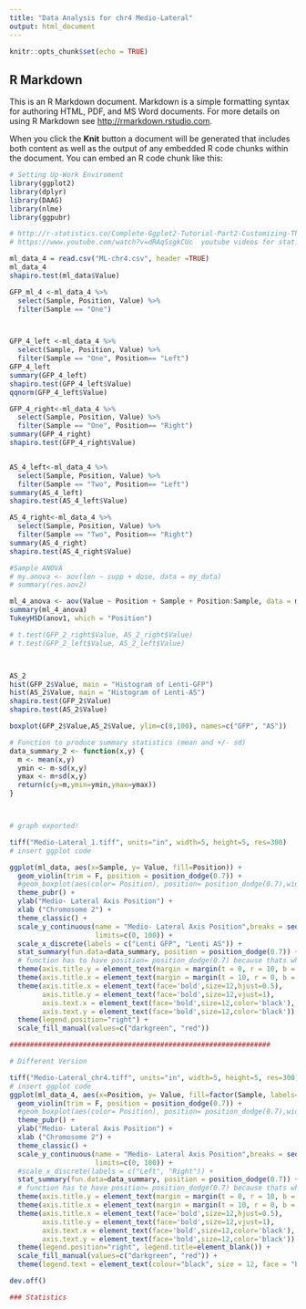 ```yaml
---
title: "Data Analysis for chr4 Medio-Lateral"
output: html_document
---
```


```r
knitr::opts_chunk$set(echo = TRUE)
```

## R Markdown

This is an R Markdown document. Markdown is a simple formatting syntax for authoring HTML, PDF, and MS Word documents. For more details on using R Markdown see <http://rmarkdown.rstudio.com>.

When you click the **Knit** button a document will be generated that includes both content as well as the output of any embedded R code chunks within the document. You can embed an R code chunk like this:

```r
# Setting Up-Work Enviroment
library(ggplot2)
library(dplyr)
library(DAAG) 
library(nlme) 
library(ggpubr) 

# http://r-statistics.co/Complete-Ggplot2-Tutorial-Part2-Customizing-Theme-With-R-Code.html#Style%20of%20Legend%20Title,%20Text%20and%20Key
# https://www.youtube.com/watch?v=dRAqSsgkCUc  youtube videos for statistics

ml_data_4 = read.csv("ML-chr4.csv", header =TRUE)
ml_data_4
shapiro.test(ml_data$Value)

GFP_ml_4 <-ml_data_4 %>%
  select(Sample, Position, Value) %>%
  filter(Sample == "One")



GFP_4_left <-ml_data_4 %>%
  select(Sample, Position, Value) %>%
  filter(Sample == "One", Position== "Left")
GFP_4_left
summary(GFP_4_left)
shapiro.test(GFP_4_left$Value)
qqnorm(GFP_4_left$Value)

GFP_4_right<-ml_data_4 %>%
  select(Sample, Position, Value) %>%
  filter(Sample == "One", Position== "Right")
summary(GFP_4_right)
shapiro.test(GFP_4_right$Value)


AS_4_left<-ml_data_4 %>%
  select(Sample, Position, Value) %>%
  filter(Sample == "Two", Position== "Left")
summary(AS_4_left)
shapiro.test(AS_4_left$Value)

AS_4_right<-ml_data_4 %>%
  select(Sample, Position, Value) %>%
  filter(Sample == "Two", Position== "Right")
summary(AS_4_right)
shapiro.test(AS_4_right$Value)

#Sample ANOVA
# my.anova <- aov(len ~ supp + dose, data = my_data)
# summary(res.aov2)

ml_4_anova <- aov(Value ~ Position + Sample + Position:Sample, data = ml_data_4)
summary(ml_4_anova)
TukeyHSD(anov1, which = "Position")

# t.test(GFP_2_right$Value, AS_2_right$Value)
# t.test(GFP_2_left$Value, AS_2_left$Value)



AS_2
hist(GFP_2$Value, main = "Histogram of Lenti-GFP")
hist(AS_2$Value, main = "Histogram of Lenti-AS")
shapiro.test(GFP_2$Value)
shapiro.test(AS_2$Value)

boxplot(GFP_2$Value,AS_2$Value, ylim=c(0,100), names=c("GFP", "AS"))

# Function to produce summary statistics (mean and +/- sd)
data_summary_2 <- function(x,y) {
  m <- mean(x,y)
  ymin <- m-sd(x,y)
  ymax <- m+sd(x,y)
  return(c(y=m,ymin=ymin,ymax=ymax))
}



# graph exported!

tiff("Medio-Lateral_1.tiff", units="in", width=5, height=5, res=300)
# insert ggplot code

ggplot(ml_data, aes(x=Sample, y= Value, fill=Position)) + 
  geom_violin(trim = F, position = position_dodge(0.7)) +
  #geom_boxplot(aes(color= Position), position= position_dodge(0.7),width=0.05) +
  theme_pubr() + 
  ylab("Medio- Lateral Axis Position") +
  xlab ("Chromosome 2") +
  theme_classic() +
  scale_y_continuous(name = "Medio- Lateral Axis Position",breaks = seq(0, 100, 10),
                     limits=c(0, 100)) +
  scale_x_discrete(labels = c("Lenti GFP", "Lenti AS")) +
  stat_summary(fun.data=data_summary, position = position_dodge(0.7)) + # Function to produce summary statistics (mean and +/- sd)
  # function has to have position= position_dodge(0.7) because thats what its set at in the geom_violin() layer
  theme(axis.title.y = element_text(margin = margin(t = 0, r = 10, b = 0, l = 0))) +
  theme(axis.title.x = element_text(margin = margin(t = 10, r = 0, b = 0, l = 0))) +
  theme(axis.title.x = element_text(face='bold',size=12,hjust=0.5),
        axis.title.y = element_text(face='bold',size=12,vjust=1),
        axis.text.x = element_text(face='bold',size=12,color='black'),
        axis.text.y = element_text(face='bold',size=12,color='black')) +
  theme(legend.position="right") +
  scale_fill_manual(values=c("darkgreen", "red"))

################################################################

# Different Version

tiff("Medio-Lateral_chr4.tiff", units="in", width=5, height=5, res=300)
# insert ggplot code
ggplot(ml_data_4, aes(x=Position, y= Value, fill=factor(Sample, labels=c("Lenti GFP", "Lenti AS")))) + 
  geom_violin(trim = F, position = position_dodge(0.7)) +
  #geom_boxplot(aes(color= Position), position= position_dodge(0.7),width=0.05) +
  theme_pubr() + 
  ylab("Medio- Lateral Axis Position") +
  xlab ("Chromosome 2") +
  theme_classic() +
  scale_y_continuous(name = "Medio- Lateral Axis Position",breaks = seq(0, 100, 10),
                     limits=c(0, 100)) +
  #scale_x_discrete(labels = c("Left", "Right")) +
  stat_summary(fun.data=data_summary, position = position_dodge(0.7)) + # Function to produce summary statistics (mean and +/- sd)
  # function has to have position= position_dodge(0.7) because thats what its set at in the geom_violin() layer
  theme(axis.title.y = element_text(margin = margin(t = 0, r = 10, b = 0, l = 0))) +
  theme(axis.title.x = element_text(margin = margin(t = 10, r = 0, b = 0, l = 0))) +
  theme(axis.title.x = element_text(face='bold',size=12,hjust=0.5),
        axis.title.y = element_text(face='bold',size=12,vjust=1),
        axis.text.x = element_text(face='bold',size=12,color='black'),
        axis.text.y = element_text(face='bold',size=12,color='black')) +
  theme(legend.position="right", legend.title=element_blank()) +
  scale_fill_manual(values=c("darkgreen", "red")) +
  theme(legend.text = element_text(colour="black", size = 12, face = "bold"))

dev.off()

### Statistics

```
